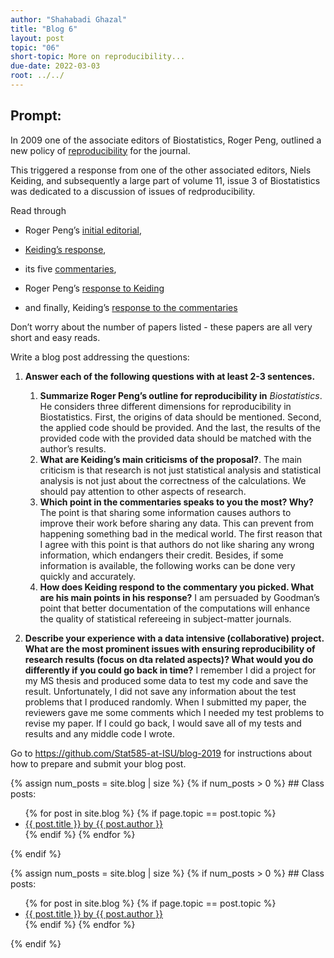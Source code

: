 ```yaml
---
author: "Shahabadi Ghazal"
title: "Blog 6"
layout: post
topic: "06"
short-topic: More on reproducibility...
due-date: 2022-03-03
root: ../../
---
```


## Prompt:

In 2009 one of the associate editors of Biostatistics, Roger Peng, outlined a new policy of [reproducibility](https://doi.org/10.1093/biostatistics/kxp014) for the journal. 

This triggered a response from one of the other associated editors, Niels Keiding, and subsequently a large part of volume 11, issue 3 of Biostatistics was dedicated to a discussion of issues of redproducibility. 


Read through 

- Roger Peng's [initial editorial](https://doi.org/10.1093/biostatistics/kxp014), 

- [Keiding's response](https://doi.org/10.1093/biostatistics/kxq033),

- its five [commentaries](https://academic.oup.com/biostatistics/issue/11/3),  

- Roger Peng's [response to Keiding](https://doi.org/10.1093/biostatistics/kxq032)

- and finally, Keiding's [response to the commentaries](https://doi.org/10.1093/biostatistics/kxq034)

Don't worry about the number of papers listed - these papers are all very short and easy reads. 


Write a blog post addressing the questions: 

1. **Answer each of the following questions with at least 2-3 sentences.**

    1. **Summarize Roger Peng's outline for reproducibility in** *Biostatistics*.
    He considers three different dimensions for reproducibility in Biostatistics. First, the origins of data should be mentioned. Second, the applied code should be provided.       And the last, the results of the provided code with the provided data should be matched with the author's results.    
    3. **What are Keiding's main criticisms of the proposal?**. 
    The main criticism is that research is not just statistical analysis and statistical analysis is not just about the correctness of the calculations. We should pay attention     to other aspects of research.
    5. **Which point in the commentaries speaks to you the most? Why?**
    The point is that sharing some information causes authors to improve their work before sharing any data. This can prevent from happening something bad in the medical world.
    The first reason that I agree with this point is that authors do not like sharing any wrong information, which endangers their credit. Besides, if some information is           available, the following works can be done very quickly and accurately. 
    7. **How does Keiding respond to the commentary you picked. What are his main points in his response?**
    I am persuaded by Goodman's point that better documentation of the computations will enhance the quality of statistical refereeing in subject-matter journals.
    
2. **Describe your experience with a data intensive (collaborative) project. What are the most prominent issues with ensuring reproducibility of research results (focus on dta related aspects)? What would you do differently if you could go back in time?**
I remember I did a project for my MS thesis and produced some data to test my code and save the result. Unfortunately, I did not save any information about the test problems that I produced randomly. When I submitted my paper, the reviewers gave me some comments which I needed my test problems to revise my paper. If I could go back, I would save all of my tests and results and any middle code I wrote.


Go to [https://github.com/Stat585-at-ISU/blog-2019](https://github.com/Stat585-at-ISU/blog-2019) for instructions about how to prepare and submit your blog post.


{% assign num_posts = site.blog | size %}
{% if num_posts > 0 %}
## Class posts:

<ul>
{% for post in site.blog %}
  {% if page.topic == post.topic %}
  <li><a href="{{ post.url }}">{{ post.title }} by {{ post.author }}</a></li>
  {% endif %}
{% endfor %}
</ul>
{% endif %}



{% assign num_posts = site.blog | size %}
{% if num_posts > 0 %}
## Class posts:

<ul>
{% for post in site.blog %}
  {% if page.topic == post.topic %}
  <li><a href="{{ post.url }}">{{ post.title }} by {{ post.author }}</a></li>
  {% endif %}
{% endfor %}
</ul>
{% endif %}
